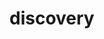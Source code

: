 # discovery


<ul className="grid grid-cols-1 md:grid-cols-2 lg:grid-cols-3 xl:grid-cols-4 gap-4 -ml-6">

<ReferenceCard
    title="arktrades"
    description="Displays trades made by ARK."
    url="/bot/reference/discord/discovery/arktrades"
/>
<ReferenceCard
    title="contracts"
    description="Displays Top 15 Government contracts by amount for all tickers."
    url="/bot/reference/discord/discovery/contracts"
/>
<ReferenceCard
    title="fgindex"
    description="Displays Fear & Greed Index - Investor Sentiment - CNNMoney"
    url="/bot/reference/discord/discovery/fgindex"
/>
<ReferenceCard
    title="halts"
    description="Gives Time and Halt Code of stocks in the market - doesn't work for pennys."
    url="/bot/reference/discord/discovery/halts"
/>
<ReferenceCard
    title="holidays"
    description="Displays Upcoming Market Holidays."
    url="/bot/reference/discord/discovery/holidays"
/>
<ReferenceCard
    title="house"
    description="Displays recent house trades for all tickers."
    url="/bot/reference/discord/discovery/house"
/>
<ReferenceCard
    title="ipolist"
    description="Displays 10 Upcoming and Recent IPO's."
    url="/bot/reference/discord/discovery/ipolist"
/>
<ReferenceCard
    title="senate"
    description="Displays recent senate trades for all tickers."
    url="/bot/reference/discord/discovery/senate"
/>
<ReferenceCard
    title="splits"
    description="List of recent Stock splits for all tickers."
    url="/bot/reference/discord/discovery/splits"
/>
<ReferenceCard
    title="trendingst"
    description="Display Top 15 Trendings Stocks - StockTwits"
    url="/bot/reference/discord/discovery/trendingst"
/>
<ReferenceCard
    title="wsb"
    description="Display Top 15 Trendings Stocks - WSB"
    url="/bot/reference/discord/discovery/wsb"
/>
</ul>
